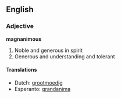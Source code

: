 ==English==
===Adjective===
'''magnanimous'''

#Noble and generous in spirit
#Generous and understanding and tolerant

====Translations====
*Dutch: [[grootmoedig]]
*Esperanto: [[grandanima]]